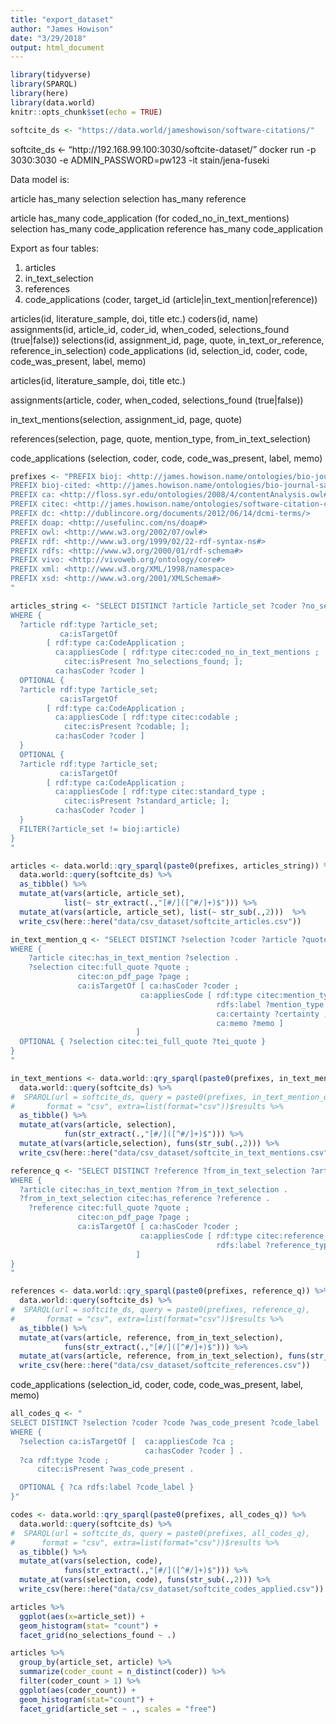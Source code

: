 ```yaml
---
title: "export_dataset"
author: "James Howison"
date: "3/29/2018"
output: html_document
---
```


```r
library(tidyverse)
library(SPARQL)
library(here)
library(data.world)
knitr::opts_chunk$set(echo = TRUE)

softcite_ds <- "https://data.world/jameshowison/software-citations/"
```

softcite_ds <- "http://192.168.99.100:3030/softcite-dataset/"
docker run -p 3030:3030 -e ADMIN_PASSWORD=pw123 -it stain/jena-fuseki 


Data model is:

article has_many selection
selection has_many reference

article has_many code_application (for coded_no_in_text_mentions)
selection has_many code_application
reference has_many code_application

Export as four tables:

1. articles
2. in_text_selection
3. references
4. code_applications (coder, target_id (article|in_text_mention|reference))

articles(id, literature_sample, doi, title etc.)
coders(id, name)
assignments(id, article_id, coder_id, when_coded, selections_found (true|false))
selections(id, assignment_id, page, quote, in_text_or_reference, reference_in_selection)
code_applications (id, selection_id, coder, code, code_was_present, label, memo)


articles(id, literature_sample, doi, title etc.)

assignments(article, coder, when_coded, selections_found (true|false))

in_text_mentions(selection, assignment_id, page, quote)

references(selection, page, quote, mention_type, from_in_text_selection)

code_applications (selection, coder, code, code_was_present, label, memo)

```r
prefixes <- "PREFIX bioj: <http://james.howison.name/ontologies/bio-journal-sample#>
PREFIX bioj-cited: <http://james.howison.name/ontologies/bio-journal-sample-citation#>
PREFIX ca: <http://floss.syr.edu/ontologies/2008/4/contentAnalysis.owl#>
PREFIX citec: <http://james.howison.name/ontologies/software-citation-coding#> 
PREFIX dc: <http://dublincore.org/documents/2012/06/14/dcmi-terms/>
PREFIX doap: <http://usefulinc.com/ns/doap#>
PREFIX owl: <http://www.w3.org/2002/07/owl#>
PREFIX rdf: <http://www.w3.org/1999/02/22-rdf-syntax-ns#>
PREFIX rdfs: <http://www.w3.org/2000/01/rdf-schema#>
PREFIX vivo: <http://vivoweb.org/ontology/core#>
PREFIX xml: <http://www.w3.org/XML/1998/namespace>
PREFIX xsd: <http://www.w3.org/2001/XMLSchema#>
"
```

```r
articles_string <- "SELECT DISTINCT ?article ?article_set ?coder ?no_selections_found ?codable ?standard_article
WHERE {
  ?article rdf:type ?article_set;
           ca:isTargetOf
        [ rdf:type ca:CodeApplication ;
          ca:appliesCode [ rdf:type citec:coded_no_in_text_mentions ;
            citec:isPresent ?no_selections_found; ];
          ca:hasCoder ?coder ]
  OPTIONAL {
  ?article rdf:type ?article_set;
           ca:isTargetOf
        [ rdf:type ca:CodeApplication ;
          ca:appliesCode [ rdf:type citec:codable ;
            citec:isPresent ?codable; ];
          ca:hasCoder ?coder ]
  }
  OPTIONAL {
  ?article rdf:type ?article_set;
           ca:isTargetOf
        [ rdf:type ca:CodeApplication ;
          ca:appliesCode [ rdf:type citec:standard_type ;
            citec:isPresent ?standard_article; ];
          ca:hasCoder ?coder ]
  }
  FILTER(?article_set != bioj:article)
}
"

articles <- data.world::qry_sparql(paste0(prefixes, articles_string)) %>%
  data.world::query(softcite_ds) %>% 
  as_tibble() %>% 
  mutate_at(vars(article, article_set),
            list(~ str_extract(.,"[#/]([^#/]+)$"))) %>%
  mutate_at(vars(article, article_set), list(~ str_sub(.,2)))  %>% 
  write_csv(here::here("data/csv_dataset/softcite_articles.csv"))
```

```r
in_text_mention_q <- "SELECT DISTINCT ?selection ?coder ?article ?quote ?tei_quote ?page ?mention_type ?certainty ?memo
WHERE {
	?article citec:has_in_text_mention ?selection .
	?selection citec:full_quote ?quote ;
	           citec:on_pdf_page ?page ;
	           ca:isTargetOf [ ca:hasCoder ?coder ;
                             ca:appliesCode [ rdf:type citec:mention_type ;
                                              rdfs:label ?mention_type ;
                                              ca:certainty ?certainty ;
                                              ca:memo ?memo ]
                            ]
  OPTIONAL { ?selection citec:tei_full_quote ?tei_quote }
}
"

in_text_mentions <- data.world::qry_sparql(paste0(prefixes, in_text_mention_q)) %>%
  data.world::query(softcite_ds) %>% 
#  SPARQL(url = softcite_ds, query = paste0(prefixes, in_text_mention_q), 
#       format = "csv", extra=list(format="csv"))$results %>% 
  as_tibble() %>% 
  mutate_at(vars(article, selection),
            fun(str_extract(.,"[#/]([^#/]+)$"))) %>%
  mutate_at(vars(article,selection), funs(str_sub(.,2))) %>% 
  write_csv(here::here("data/csv_dataset/softcite_in_text_mentions.csv"))

```

```r
reference_q <- "SELECT DISTINCT ?reference ?from_in_text_selection ?article ?quote ?coder ?page ?reference_type
WHERE {
  ?article citec:has_in_text_mention ?from_in_text_selection .
  ?from_in_text_selection citec:has_reference ?reference .
	?reference citec:full_quote ?quote ;
	           citec:on_pdf_page ?page ;
	           ca:isTargetOf [ ca:hasCoder ?coder ;
                             ca:appliesCode [ rdf:type citec:reference_type ;
                                              rdfs:label ?reference_type ]
                            ]
}
"

references <- data.world::qry_sparql(paste0(prefixes, reference_q)) %>%
  data.world::query(softcite_ds) %>%
#  SPARQL(url = softcite_ds, query = paste0(prefixes, reference_q), 
#       format = "csv", extra=list(format="csv"))$results %>% 
  as_tibble() %>% 
  mutate_at(vars(article, reference, from_in_text_selection),
            funs(str_extract(.,"[#/]([^#/]+)$"))) %>%
  mutate_at(vars(article, reference, from_in_text_selection), funs(str_sub(.,2))) %>% 
  write_csv(here::here("data/csv_dataset/softcite_references.csv"))
```

code_applications (selection_id, coder, code, code_was_present, label, memo)

```r
all_codes_q <- "
SELECT DISTINCT ?selection ?coder ?code ?was_code_present ?code_label
WHERE {
  ?selection ca:isTargetOf [  ca:appliesCode ?ca ;
                              ca:hasCoder ?coder ] .
  ?ca rdf:type ?code ;
      citec:isPresent ?was_code_present .

  OPTIONAL { ?ca rdfs:label ?code_label }
}"

codes <- data.world::qry_sparql(paste0(prefixes, all_codes_q)) %>%
  data.world::query(softcite_ds) %>%
#  SPARQL(url = softcite_ds, query = paste0(prefixes, all_codes_q), 
#      format = "csv", extra=list(format="csv"))$results %>% 
  as_tibble() %>% 
  mutate_at(vars(selection, code),
            funs(str_extract(.,"[#/]([^#/]+)$"))) %>%
  mutate_at(vars(selection, code), funs(str_sub(.,2))) %>% 
  write_csv(here::here("data/csv_dataset/softcite_codes_applied.csv"))
```


```r
articles %>% 
  ggplot(aes(x=article_set)) +
  geom_histogram(stat= "count") + 
  facet_grid(no_selections_found ~ .)
```

```r
articles %>% 
  group_by(article_set, article) %>% 
  summarize(coder_count = n_distinct(coder)) %>%
  filter(coder_count > 1) %>% 
  ggplot(aes(coder_count)) +
  geom_histogram(stat="count") +
  facet_grid(article_set ~ ., scales = "free")
```

